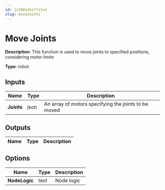 ```yaml
---
id: ji360oskzr7z1xn
slug: moveJoints
---
```


# Move Joints

**Description**: This function is used to move joints to specified positions, considering motor limits

**Type**: robot

## Inputs

| Name | Type | Description |
| --- | --- | --- |
| **Joints** | json | An array of motors specifying the joints to be moved |
## Outputs

| Name | Type | Description |
| --- | --- | --- |
## Options

| Name | Type | Description |
| --- | --- | --- |
| **NodeLogic** | text | Node logic |
